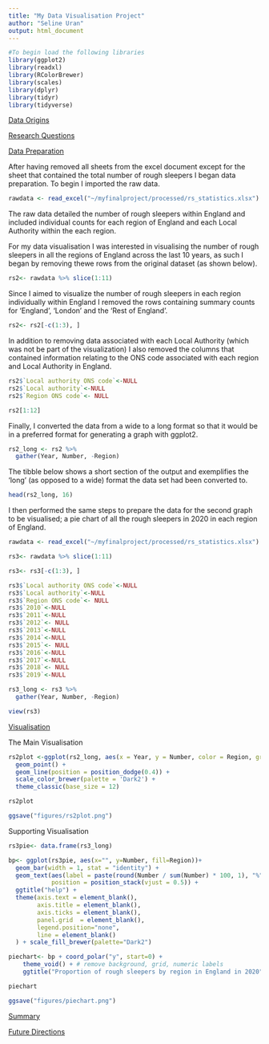 ```yaml
---
title: "My Data Visualisation Project"
author: "Seline Uran"
output: html_document
---
```

```r
#To begin load the following libraries
library(ggplot2)
library(readxl)
library(RColorBrewer)
library(scales)
library(dplyr)
library(tidyr)
library(tidyverse)
```

<span style="text-decoration:underline">Data Origins</span>

<span style="text-decoration:underline">Research Questions</span>

<span style="text-decoration:underline">Data Preparation</span>

After having removed all sheets from the excel document except for the sheet that contained the total number of rough sleepers I began data preparation. To begin I imported the raw data. 

```r
rawdata <- read_excel("~/myfinalproject/processed/rs_statistics.xlsx")
```

The raw data detailed the number of rough sleepers within England and included individual counts for each region of England and each Local Authority within the each region. 

For my data visualisation I was interested in visualising the number of rough sleepers in all the regions of England across the last 10 years, as such I began by removing thewe rows from the original dataset (as shown below). 

```r
rs2<- rawdata %>% slice(1:11)
```

Since I aimed to visualize the number of rough sleepers in each region individually within England I removed the rows containing summary counts for 'England', 'London' and the 'Rest of England'. 

```r
rs2<- rs2[-c(1:3), ]
```

In addition to removing data associated with each Local Authority (which was not be part of the visualization) I also removed the columns that contained information relating to the ONS code associated with each region and Local Authority in England.

```r
rs2$`Local authority ONS code`<-NULL
rs2$`Local authority`<-NULL
rs2$`Region ONS code`<- NULL

rs2[1:12]
```

Finally, I converted the data from a wide to a long format so that it would be in a preferred format for generating a graph with ggplot2.

```r
rs2_long <- rs2 %>% 
  gather(Year, Number, -Region)
```


The tibble below shows a short section of the output and exemplifies the 'long' (as opposed to a wide) format the data set had been converted to. 

```r
head(rs2_long, 16)
```

I then performed the same steps to prepare the data for the second graph to be visualised; a pie chart of all the rough sleepers in 2020 in each region of England. 

```r
rawdata <- read_excel("~/myfinalproject/processed/rs_statistics.xlsx")

rs3<- rawdata %>% slice(1:11)

rs3<- rs3[-c(1:3), ]

rs3$`Local authority ONS code`<-NULL
rs3$`Local authority`<-NULL
rs3$`Region ONS code`<- NULL
rs3$`2010`<-NULL
rs3$`2011`<-NULL
rs3$`2012`<- NULL
rs3$`2013`<-NULL
rs3$`2014`<-NULL
rs3$`2015`<- NULL
rs3$`2016`<-NULL
rs3$`2017`<-NULL
rs3$`2018`<- NULL
rs3$`2019`<-NULL

rs3_long <- rs3 %>% 
  gather(Year, Number, -Region)

view(rs3)
```


<span style="text-decoration:underline">Visualisation</span> 

The Main Visualisation

```r
rs2plot <-ggplot(rs2_long, aes(x = Year, y = Number, color = Region, group = Region)) +
  geom_point() +
  geom_line(position = position_dodge(0.4)) +
  scale_color_brewer(palette = 'Dark2') +
  theme_classic(base_size = 12)

rs2plot

ggsave("figures/rs2plot.png")
```


Supporting Visualisation

```r
rs3pie<- data.frame(rs3_long)

bp<- ggplot(rs3pie, aes(x="", y=Number, fill=Region))+
  geom_bar(width = 1, stat = "identity") + 
  geom_text(aes(label = paste(round(Number / sum(Number) * 100, 1), "%"), x = 1.7),
            position = position_stack(vjust = 0.5)) +
  ggtitle("help") +
  theme(axis.text = element_blank(),
        axis.title = element_blank(),
        axis.ticks = element_blank(),
        panel.grid  = element_blank(),
        legend.position="none",
        line = element_blank()
  ) + scale_fill_brewer(palette="Dark2")

piechart<- bp + coord_polar("y", start=0) + 
    theme_void() + # remove background, grid, numeric labels
    ggtitle("Proportion of rough sleepers by region in England in 2020")

piechart

ggsave("figures/piechart.png")
```


<span style="text-decoration:underline">Summary</span>


<span style="text-decoration:underline">Future Directions</span>


